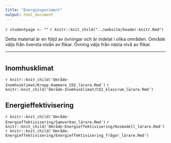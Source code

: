 ```yaml
---
title: "Energiexperiment"
output: html_document
---
```


`r studentpage <- ""`
`r knitr::knit_child("../website/header-knitr.Rmd")`

Detta material är en följd av övningar och är indelat i olika områden. Område väljs från översta nivån av flikar. Övning väljs från nästa nivå av flikar. 

***

# {.tabset .tabset-fade}

## Inomhusklimat {.tabset .tabset-fade}

`r knitr::knit_child('Område-Inomhusklimat/Kropp_Kammare_CO2_lärare.Rmd')`
`r knitr::knit_child('Område-Inomhusklimat/CO2_klassrum_lärare.Rmd')`


## Energieffektivisering {.tabset .tabset-fade}

`r knitr::knit_child('Område-Energieffektivisering/Samverkan_lärare.Rmd')`
`r knitr::knit_child('Område-Energieffektivisering/Husmodell_lärare.Rmd')`
`r knitr::knit_child('Område-Energieffektivisering/Energieffektivisering_frågor_lärare.Rmd')`
